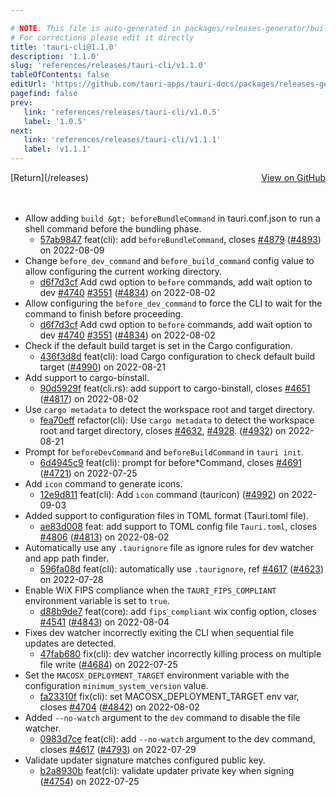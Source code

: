 ```yaml
---

# NOTE: This file is auto-generated in packages/releases-generator/build.ts
# For corrections please edit it directly
title: 'tauri-cli@1.1.0'
description: '1.1.0'
slug: 'references/releases/tauri-cli/v1.1.0'
tableOfContents: false
editUrl: 'https://github.com/tauri-apps/tauri-docs/packages/releases-generator/build.ts'
pagefind: false
prev:
   link: 'references/releases/tauri-cli/v1.0.5'
   label: '1.0.5'
next:
   link: 'references/releases/tauri-cli/v1.1.1'
   label: 'v1.1.1'
---
```


<div style="margin-bottom:3rem; display: flex; justify-content: space-between; align-items: center"><span>[Return](/releases)</span><span><a href="https://github.com/tauri-apps/tauri/releases/tag/tauri-cli-v1.1.0">View on GitHub</a></span></div>

- Allow adding `build &gt; beforeBundleCommand` in tauri.conf.json to run a shell command before the bundling phase.
  - [57ab9847](https://www.github.com/tauri-apps/tauri/commit/57ab9847eb2d8c9a5da584b873b7c072e9ee26bf) feat(cli): add `beforeBundleCommand`, closes [#4879](https://www.github.com/tauri-apps/tauri/pull/4879) ([#4893](https://www.github.com/tauri-apps/tauri/pull/4893)) on 2022-08-09
- Change `before_dev_command` and `before_build_command` config value to allow configuring the current working directory.
  - [d6f7d3cf](https://www.github.com/tauri-apps/tauri/commit/d6f7d3cfe8a7ec8d68c8341016c4e0a3103da587) Add cwd option to `before` commands, add wait option to dev [#4740](https://www.github.com/tauri-apps/tauri/pull/4740) [#3551](https://www.github.com/tauri-apps/tauri/pull/3551) ([#4834](https://www.github.com/tauri-apps/tauri/pull/4834)) on 2022-08-02
- Allow configuring the `before_dev_command` to force the CLI to wait for the command to finish before proceeding.
  - [d6f7d3cf](https://www.github.com/tauri-apps/tauri/commit/d6f7d3cfe8a7ec8d68c8341016c4e0a3103da587) Add cwd option to `before` commands, add wait option to dev [#4740](https://www.github.com/tauri-apps/tauri/pull/4740) [#3551](https://www.github.com/tauri-apps/tauri/pull/3551) ([#4834](https://www.github.com/tauri-apps/tauri/pull/4834)) on 2022-08-02
- Check if the default build target is set in the Cargo configuration.
  - [436f3d8d](https://www.github.com/tauri-apps/tauri/commit/436f3d8d66727f5b64165522f0b55f4ab54bd1ae) feat(cli): load Cargo configuration to check default build target ([#4990](https://www.github.com/tauri-apps/tauri/pull/4990)) on 2022-08-21
- Add support to cargo-binstall.
  - [90d5929f](https://www.github.com/tauri-apps/tauri/commit/90d5929fea6df575a2aa3c0a749374358f1ddb9b) feat(cli.rs): add support to cargo-binstall, closes [#4651](https://www.github.com/tauri-apps/tauri/pull/4651) ([#4817](https://www.github.com/tauri-apps/tauri/pull/4817)) on 2022-08-02
- Use `cargo metadata` to detect the workspace root and target directory.
  - [fea70eff](https://www.github.com/tauri-apps/tauri/commit/fea70effad219c0794d919f8834fa1a1ffd204c7) refactor(cli): Use `cargo metadata` to detect the workspace root and target directory, closes [#4632](https://www.github.com/tauri-apps/tauri/pull/4632), [#4928](https://www.github.com/tauri-apps/tauri/pull/4928). ([#4932](https://www.github.com/tauri-apps/tauri/pull/4932)) on 2022-08-21
- Prompt for `beforeDevCommand` and `beforeBuildCommand` in `tauri init`.
  - [6d4945c9](https://www.github.com/tauri-apps/tauri/commit/6d4945c9f06cd1f7018e1c48686ba682aae817df) feat(cli): prompt for before\*Command, closes [#4691](https://www.github.com/tauri-apps/tauri/pull/4691) ([#4721](https://www.github.com/tauri-apps/tauri/pull/4721)) on 2022-07-25
- Add `icon` command to generate icons.
  - [12e9d811](https://www.github.com/tauri-apps/tauri/commit/12e9d811e69813e7e9db5344b422101ddc09589f) feat(cli): Add `icon` command (tauricon) ([#4992](https://www.github.com/tauri-apps/tauri/pull/4992)) on 2022-09-03
- Added support to configuration files in TOML format (Tauri.toml file).
  - [ae83d008](https://www.github.com/tauri-apps/tauri/commit/ae83d008f9e1b89bfc8dddaca42aa5c1fbc36f6d) feat: add support to TOML config file `Tauri.toml`, closes [#4806](https://www.github.com/tauri-apps/tauri/pull/4806) ([#4813](https://www.github.com/tauri-apps/tauri/pull/4813)) on 2022-08-02
- Automatically use any `.taurignore` file as ignore rules for dev watcher and app path finder.
  - [596fa08d](https://www.github.com/tauri-apps/tauri/commit/596fa08d48e371c7bd29e1ef799119ac8fca0d0b) feat(cli): automatically use `.taurignore`, ref [#4617](https://www.github.com/tauri-apps/tauri/pull/4617) ([#4623](https://www.github.com/tauri-apps/tauri/pull/4623)) on 2022-07-28
- Enable WiX FIPS compliance when the `TAURI_FIPS_COMPLIANT` environment variable is set to `true`.
  - [d88b9de7](https://www.github.com/tauri-apps/tauri/commit/d88b9de7aaeaaa2e42e4795dbc2b8642b5ae7a50) feat(core): add `fips_compliant` wix config option, closes [#4541](https://www.github.com/tauri-apps/tauri/pull/4541) ([#4843](https://www.github.com/tauri-apps/tauri/pull/4843)) on 2022-08-04
- Fixes dev watcher incorrectly exiting the CLI when sequential file updates are detected.
  - [47fab680](https://www.github.com/tauri-apps/tauri/commit/47fab6809a1e23b3b9a84695e2d91ff0826ba79a) fix(cli): dev watcher incorrectly killing process on multiple file write ([#4684](https://www.github.com/tauri-apps/tauri/pull/4684)) on 2022-07-25
- Set the `MACOSX_DEPLOYMENT_TARGET` environment variable with the configuration `minimum_system_version` value.
  - [fa23310f](https://www.github.com/tauri-apps/tauri/commit/fa23310f23cb9e6a02ec2524f1ef394a5b42990e) fix(cli): set MACOSX_DEPLOYMENT_TARGET env var, closes [#4704](https://www.github.com/tauri-apps/tauri/pull/4704) ([#4842](https://www.github.com/tauri-apps/tauri/pull/4842)) on 2022-08-02
- Added `--no-watch` argument to the `dev` command to disable the file watcher.
  - [0983d7ce](https://www.github.com/tauri-apps/tauri/commit/0983d7ce7f24ab43f9ae7b5e1177ff244d8885a8) feat(cli): add `--no-watch` argument to the dev command, closes [#4617](https://www.github.com/tauri-apps/tauri/pull/4617) ([#4793](https://www.github.com/tauri-apps/tauri/pull/4793)) on 2022-07-29
- Validate updater signature matches configured public key.
  - [b2a8930b](https://www.github.com/tauri-apps/tauri/commit/b2a8930b3c4b72c50ce72e73575f42c9cbe91bad) feat(cli): validate updater private key when signing ([#4754](https://www.github.com/tauri-apps/tauri/pull/4754)) on 2022-07-25

